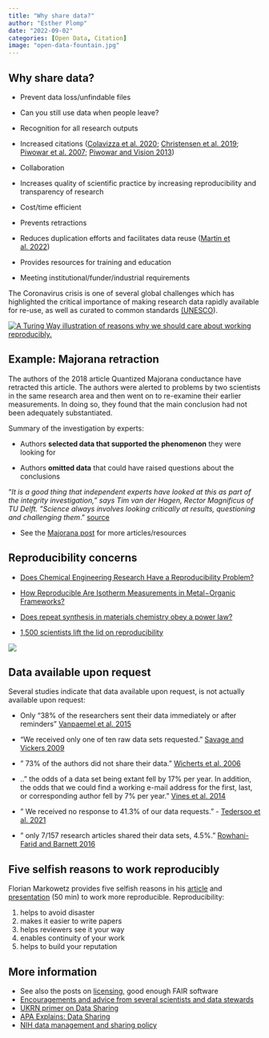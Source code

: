 ```yaml
---
title: "Why share data?"
author: "Esther Plomp"
date: "2022-09-02"
categories: [Open Data, Citation]
image: "open-data-fountain.jpg"
---
```


## Why share data?

-   Prevent data loss/unfindable files

-   Can you still use data when people leave?

-   Recognition for all research outputs

-   Increased citations ([Colavizza et al. 2020](https://doi.org/10.1371/journal.pone.0230416); [Christensen et al. 2019](https://doi.org/10.1371/journal.pone.0225883); [Piwowar et al. 2007](https://doi.org/10.1371/journal.pone.0000308); [Piwowar and Vision 2013](https://doi.org/10.7717/peerj.175))

-   Collaboration

-   Increases quality of scientific practice by increasing reproducibility and transparency of research

-   Cost/time efficient

-   Prevents retractions

-   Reduces duplication efforts and facilitates data reuse ([Martin et al. 2022](https://doi.org/10.1038/s41597-022-01730-7))

-   Provides resources for training and education

-   Meeting institutional/funder/industrial requirements

The Coronavirus crisis is one of several global challenges which has highlighted the critical importance of making research data rapidly available for re-use, as well as curated to common standards [(UNESCO](https://en.unesco.org/covid19/communicationinformationresponse/opensolutions)).

[![A Turing Way illustration of reasons why we should care about working reproducibly.](images/image-1938929832.png){fig-alt="Benefits of open data include tracking of project history, collaborating and reviewing, avoiding of misinformation, writing papers efficiently, getting credit and ensure continuity." fig-align="center"}](https://the-turing-way.netlify.app/reproducible-research/overview/overview-benefit.html)

## Example: Majorana retraction

The authors of the 2018 article Quantized Majorana conductance have retracted this article. The authors were alerted to problems by two scientists in the same research area and then went on to re-examine their earlier measurements. In doing so, they found that the main conclusion had not been adequately substantiated.

Summary of the investigation by experts:

-   Authors **selected data that supported the phenomenon** they were looking for

-   Authors **omitted data** that could have raised questions about the conclusions

::: callout-important
"*It is a good thing that independent experts have looked at this as part of the integrity investigation," says Tim van der Hagen, Rector Magnificus of TU Delft. "Science always involves looking critically at results, questioning and challenging them*." [source](https://www.tudelft.nl/en/2021/tu-delft/retraction-nature-article-quantized-majorana-conductance)
:::

-   See the [Majorana post](https://estherplomp.github.io/TNW-OS-support/posts/data-majorana/) for more articles/resources

## Reproducibility concerns

-   [Does Chemical Engineering Research Have a Reproducibility Problem?](https://doi.org/10.1146/annurev-chembioeng-060718-030323)

-   [How Reproducible Are Isotherm Measurements in Metal−Organic Frameworks?](http://dx.doi.org/10.1021/acs.chemmater.7b04287)

-   [Does repeat synthesis in materials chemistry obey a power law?](https://www.pnas.org/cgi/doi/10.1073/pnas.1918484117)

-   [1,500 scientists lift the lid on reproducibility](https://doi.org/10.1038/533452a)

[![](images/paste-28AC93DB.png){fig-alt="Among the factors that contribute to irreproducible research are the lack of methods, code and data being available for the publications."}](https://doi.org/10.1038/533452a)

## Data available upon request

Several studies indicate that data available upon request, is not actually available upon request:

-   Only "38% of the researchers sent their data immediately or after reminders" [Vanpaemel et al. 2015](http://dx.doi.org/10.1525/collabra.13)

-   "We received only one of ten raw data sets requested." [Savage and Vickers 2009](https://doi.org/10.1371/journal.pone.0007078)

-   " 73% of the authors did not share their data." [Wicherts et al. 2006](https://doi.org/10.1037/0003-066X.61.7.726)

-   .." the odds of a data set being extant fell by 17% per year. In addition, the odds that we could find a working e-mail address for the first, last, or corresponding author fell by 7% per year." [Vines et al. 2014](http://dx.doi.org/10.1016/j.cub.2013.11.014)

-   " We received no response to 41.3% of our data requests." - [Tedersoo et al. 2021](https://doi.org/10.1038/s41597-021-00981-0)

-   " only 7/157 research articles shared their data sets, 4.5%." [Rowhani-Farid and Barnett 2016](http://dx.doi.org/10.1136/bmjopen-2016-011784)

## Five selfish reasons to work reproducibly

Florian Markowetz provides five selfish reasons in his [article](https://doi.org/10.1186/s13059-015-0850-7) and [presentation](https://youtu.be/1Y_oIjlH-yg?t=355) (50 min) to work more reproducible. Reproducibility:

1.  helps to avoid disaster
2.  makes it easier to write papers
3.  helps reviewers see it your way
4.  enables continuity of your work
5.  helps to build your reputation

## More information

-   See also the posts on [licensing](https://estherplomp.github.io/TNW-OS-support/posts/licenses/), good enough FAIR software
-   [Encouragements and advice from several scientists and data stewards](https://blog.wellcomeopenresearch.org/2020/12/09/presenting-your-data-champions/)
-   [UKRN primer on Data Sharing](https://osf.io/wp4zu/)
-   [APA Explains: Data Sharing](https://www.youtube.com/watch?v=D-KlMPG_MhQ)
-   [NIH data management and sharing policy](https://datascience.nih.gov/director/directors-blog-preparing-for-the-2023-data-management-and-sharing-policy)
